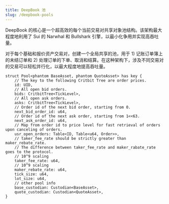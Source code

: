 ```yaml
---
title: DeepBook 池
slug: /deepbook-pools
---
```


DeepBook 的核心是一个超高效的每个当前交易对共享对象池结构。该架构最大程度地利用了 Sui 的 Narwhal 和 Bullshark 引擎，以最小化争用并实现高吞吐量。

对于每个基础和报价资产交易对，创建一个全局共享的池，用于 1) 记账订单簿上的未结订单和 2) 处理订单的下单、取消和结算。在这种架构下，涉及不同交易对的交易可以轻松并行化，以最大程度地提高吞吐量。

```move
struct Pool<phantom BaseAsset, phantom QuoteAsset> has key {
    // The key to the following Critbit Tree are order prices.
    id: UID,
    // All open bid orders.
    bids: CritbitTree<TickLevel>,
    // All open ask orders.
    asks: CritbitTree<TickLevel>,
    // Order id of the next bid order, starting from 0.
    next_bid_order_id: u64,
    // Order id of the next ask order, starting from 1<<63.
    next_ask_order_id: u64,
    // Map from order id to price level for fast retrieval of orders upon canceling of orders.
    usr_open_orders: Table<ID, Table<u64, Order>>,
    // taker_fee_rate should be strictly greater than maker_rebate_rate.
    // The difference between taker_fee_rate and maker_rabate_rate goes to the protocol.
    // 10^9 scaling
    taker_fee_rate: u64,
    // 10^9 scaling
    maker_rebate_rate: u64,
    tick_size: u64,
    lot_size: u64,
    // other pool info
    base_custodian: Custodian<BaseAsset>,
    quote_custodian: Custodian<QuoteAsset>,
}
```
